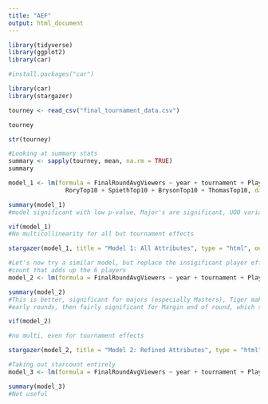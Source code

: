 ```yaml
---
title: "AEF"
output: html_document
---
```


```r
library(tidyverse)
library(ggplot2)
library(car)

#install.packages("car")

library(car)
library(stargazer)
```

```r
tourney <- read_csv("final_tournament_data.csv")

tourney

str(tourney)
```

```r
#Looking at summary stats
summary <- sapply(tourney, mean, na.rm = TRUE)
summary
```

```r
model_1 <- lm(formula = FinalRoundAvgViewers ~ year + tournament + Playoff + LeaderMarginEnteringFinalRound + LeaderMarginEnd + TigerMakeCut + TigerTop10 + PhilTop10 + 
                RoryTop10 + SpiethTop10 + BrysonTop10 + ThomasTop10, data = tourney)

summary(model_1)
#model significant with low p-value, Major's are significant, UOO variables are close, but the individual player variables are insignificant for all but Tiger. 

vif(model_1)
#No multicollinearity for all but tournament effects

stargazer(model_1, title = "Model 1: All Attributes", type = "html", out = "Model1.html")
```


```r
#Let's now try a similar model, but replace the insigificant player effects with a combined
#count that adds up the 6 players
model_2 <- lm(formula = FinalRoundAvgViewers ~ year + tournament + Playoff + LeaderMarginEnteringFinalRound + LeaderMarginEnd + TigerMakeCut + TigerTop10 + StarTop10Count, data = tourney)

summary(model_2)
#This is better, significant for majors (especially Masters), Tiger making cut for viewership during
#early rounds, then fairly significant for Margin end of round, which supports UOO

vif(model_2)

#no multi, even for tournament effects

stargazer(model_2, title = "Model 2: Refined Attributes", type = "html", out = "Model2.html")
```


```r
#Taking out starcount entirely 
model_3 <- lm(formula = FinalRoundAvgViewers ~ year + tournament + Playoff + LeaderMarginEnteringFinalRound + LeaderMarginEnd + TigerMakeCut + TigerTop10, data = test)

summary(model_3)
#Not useful
```



